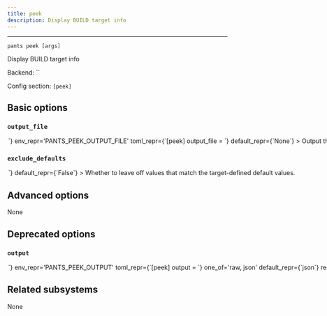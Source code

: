 ```yaml
---
title: peek
description: Display BUILD target info
---
```



---

```
pants peek [args]
```

Display BUILD target info

Backend: <span className="color--primary">``</span>

Config section: <span className="color--primary">`[peek]`</span>

<span className={styles.options}>

## Basic options

### `output_file`

<Option
  cli_repr={`--peek-output-file=<path>`}
  env_repr='PANTS_PEEK_OUTPUT_FILE'
  toml_repr={`[peek]
output_file = <path>`}
  default_repr={`None`}
>

Output the goal&#x27;s stdout to this file. If unspecified, outputs to stdout.

</Option>

### `exclude_defaults`

<Option
  cli_repr={`--[no-]peek-exclude-defaults`}
  env_repr='PANTS_PEEK_EXCLUDE_DEFAULTS'
  toml_repr={`[peek]
exclude_defaults = <bool>`}
  default_repr={`False`}
>

Whether to leave off values that match the target-defined default values.

</Option>

## Advanced options

None

## Deprecated options

### `output`

<Option
  cli_repr={`--peek-output=<OutputOptions>`}
  env_repr='PANTS_PEEK_OUTPUT'
  toml_repr={`[peek]
output = <OutputOptions>`}
  one_of='raw, json'
  default_repr={`json`}
  removal_version='2.9.0.dev0'
  removal_hint={'Output will always be JSON. If you need the raw BUILD file contents, look at it directly!'}
>

Which output style peek should use: `json` will show each target as a seperate entry, whereas `raw` will simply show the original non-normalized BUILD files.

</Option>

## Related subsystems

None

</span>
